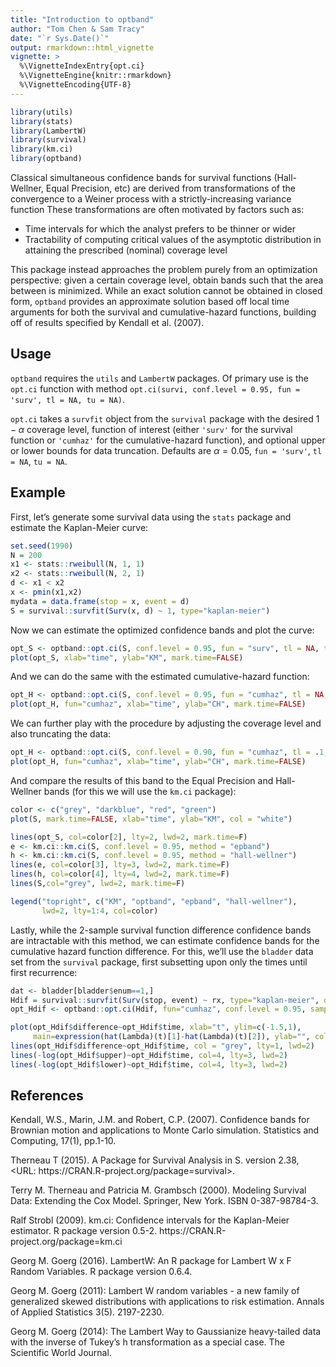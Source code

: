 ```yaml
---
title: "Introduction to optband"
author: "Tom Chen & Sam Tracy"
date: "`r Sys.Date()`"
output: rmarkdown::html_vignette
vignette: >
  %\VignetteIndexEntry{opt.ci}
  %\VignetteEngine{knitr::rmarkdown}
  %\VignetteEncoding{UTF-8}
---
```


````r
library(utils)
library(stats)
library(LambertW)
library(survival)
library(km.ci)
library(optband)
````

Classical simultaneous confidence bands for survival functions (Hall-Wellner, Equal Precision, etc) are derived from transformations of the convergence to a Weiner process with a strictly-increasing variance function These transformations are often motivated by factors such as:

- Time intervals for which the analyst prefers to be thinner or wider
- Tractability of computing critical values of the asymptotic distribution in attaining the prescribed (nominal) coverage level

This package instead approaches the problem purely from an optimization perspective: given a certain coverage level, obtain bands such that the area between is minimized. While an exact solution cannot be obtained in closed form, `optband` provides an approximate solution based off local time arguments for both the survival and cumulative-hazard functions, building off of results specified by Kendall et al. (2007).

## Usage

`optband` requires the `utils` and `LambertW` packages. Of primary use is the `opt.ci` function with method `opt.ci(survi, conf.level = 0.95, fun = 'surv', tl = NA, tu = NA)`.

`opt.ci` takes a `survfit` object from the `survival` package with the desired $1-\alpha$ coverage level, function of interest (either `'surv'` for the survival function or `'cumhaz'` for the cumulative-hazard function), and optional upper or lower bounds for data truncation. Defaults are $\alpha=0.05$, `fun = 'surv'`, `tl = NA`, `tu = NA`.

## Example

First, let's generate some survival data using the `stats` package and estimate the Kaplan-Meier curve:

```r
set.seed(1990)
N = 200
x1 <- stats::rweibull(N, 1, 1)
x2 <- stats::rweibull(N, 2, 1)
d <- x1 < x2
x <- pmin(x1,x2)
mydata = data.frame(stop = x, event = d)
S = survival::survfit(Surv(x, d) ~ 1, type="kaplan-meier")
```

Now we can estimate the optimized confidence bands and plot the curve:

```r
opt_S <- optband::opt.ci(S, conf.level = 0.95, fun = "surv", tl = NA, tu = NA)
plot(opt_S, xlab="time", ylab="KM", mark.time=FALSE)
```

And we can do the same with the estimated cumulative-hazard function:

```r
opt_H <- optband::opt.ci(S, conf.level = 0.95, fun = "cumhaz", tl = NA, tu = NA)
plot(opt_H, fun="cumhaz", xlab="time", ylab="CH", mark.time=FALSE)
```

We can further play with the procedure by adjusting the coverage level and also truncating the data:

```r
opt_H <- optband::opt.ci(S, conf.level = 0.90, fun = "cumhaz", tl = .1, tu = .9)
plot(opt_H, fun="cumhaz", xlab="time", ylab="CH", mark.time=FALSE)
```

And compare the results of this band to the Equal Precision and Hall-Wellner bands (for this we will use the `km.ci` package):

````r
color <- c("grey", "darkblue", "red", "green")
plot(S, mark.time=FALSE, xlab="time", ylab="KM", col = "white")

lines(opt_S, col=color[2], lty=2, lwd=2, mark.time=F)
e <- km.ci::km.ci(S, conf.level = 0.95, method = "epband")
h <- km.ci::km.ci(S, conf.level = 0.95, method = "hall-wellner")
lines(e, col=color[3], lty=3, lwd=2, mark.time=F)
lines(h, col=color[4], lty=4, lwd=2, mark.time=F)
lines(S,col="grey", lwd=2, mark.time=F)

legend("topright", c("KM", "optband", "epband", "hall-wellner"), 
       lwd=2, lty=1:4, col=color)
````

Lastly, while the 2-sample survival function difference confidence bands are intractable with this method, we can estimate confidence bands for the cumulative hazard function difference. For this, we'll use the `bladder` data set from the `survival` package, first subsetting upon only the times until first recurrence:

````r
dat <- bladder[bladder$enum==1,]
Hdif = survival::survfit(Surv(stop, event) ~ rx, type="kaplan-meier", data=dat)
opt_Hdif <- optband::opt.ci(Hdif, fun="cumhaz", conf.level = 0.95, samples=2)

plot(opt_Hdif$difference~opt_Hdif$time, xlab="t", ylim=c(-1.5,1),
     main=expression(hat(Lambda)(t)[1]-hat(Lambda)(t)[2]), ylab="", col = "white")
lines(opt_Hdif$difference~opt_Hdif$time, col = "grey", lty=1, lwd=2)
lines(-log(opt_Hdif$upper)~opt_Hdif$time, col=4, lty=3, lwd=2)
lines(-log(opt_Hdif$lower)~opt_Hdif$time, col=4, lty=3, lwd=2)
````

## References

Kendall, W.S., Marin, J.M. and Robert, C.P. (2007). Confidence bands for Brownian motion and applications to Monte Carlo simulation. Statistics and Computing, 17(1), pp.1-10.

Therneau T (2015). A Package for Survival Analysis in S. version
2.38, <URL: https://CRAN.R-project.org/package=survival>.

Terry M. Therneau and Patricia M. Grambsch (2000). Modeling Survival Data: Extending the Cox Model. Springer, New York. ISBN 0-387-98784-3.

Ralf Strobl (2009). km.ci: Confidence intervals for the Kaplan-Meier estimator. R package version 0.5-2. https://CRAN.R-project.org/package=km.ci

Georg M. Goerg (2016). LambertW: An R package for Lambert W x F Random Variables. R package version 0.6.4.

Georg M. Goerg (2011): Lambert W random variables - a new family of generalized skewed distributions with applications to risk estimation. Annals of Applied Statistics 3(5). 2197-2230.

Georg M. Goerg (2014): The Lambert Way to Gaussianize heavy-tailed data with the inverse of Tukey’s h transformation as a special case. The Scientific World Journal.
